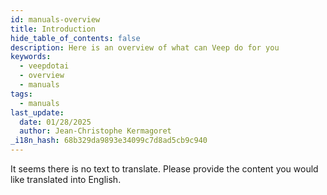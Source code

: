 ```yaml
---
id: manuals-overview
title: Introduction
hide_table_of_contents: false
description: Here is an overview of what can Veep do for you
keywords:
  - veepdotai
  - overview
  - manuals
tags:
  - manuals
last_update:
  date: 01/28/2025
  author: Jean-Christophe Kermagoret
_i18n_hash: 68b329da9893e34099c7d8ad5cb9c940
---
```


It seems there is no text to translate. Please provide the content you would like translated into English.
